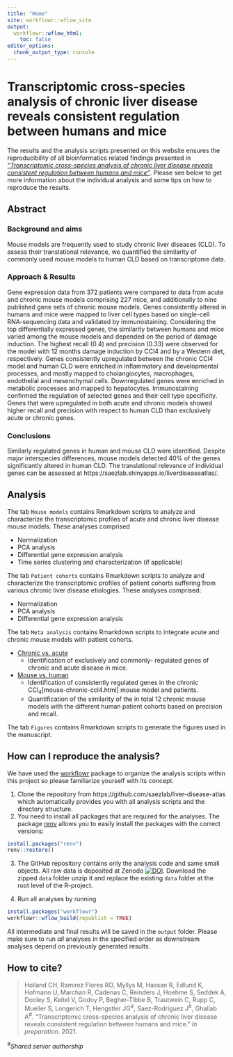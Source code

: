 ```yaml
---
title: "Home"
site: workflowr::wflow_site
output:
  workflowr::wflow_html:
    toc: false
editor_options:
  chunk_output_type: console
---
```


# Transcriptomic cross-species analysis of chronic liver disease reveals consistent regulation between humans and mice

The results and the analysis scripts presented on this website ensures the reproducibility of all bioinformatics related findings presented in [_"Transcriptomic cross-species analysis of chronic liver disease reveals consistent regulation between humans and mice"_](). Please see below to get more information about the individual analysis and some tips on how to reproduce the results.

Abstract
--------

### Background and aims 
Mouse models are frequently used to study chronic liver diseases (CLD). To assess their translational relevance, we quantified the similarity of commonly used mouse models to human CLD based on transcriptome data.

### Approach & Results
Gene expression data from 372 patients were compared to data from acute and chronic mouse models comprising 227 mice, and additionally to nine published gene sets of chronic mouse models. Genes consistently altered in humans and mice were mapped to liver cell types based on single-cell RNA-sequencing data and validated by immunostaining. Considering the top differentially expressed genes, the similarity between humans and mice varied among the mouse models and depended on the period of damage induction. The highest recall (0.4) and precision (0.33) were observed for the model with 12 months damage induction by CCl4 and by a Western diet, respectively. Genes consistently upregulated between the chronic CCl4 model and human CLD were enriched in inflammatory and developmental processes, and mostly mapped to cholangiocytes, macrophages, endothelial and mesenchymal cells. Downregulated genes were enriched in metabolic processes and mapped to hepatocytes. Immunostaining confirmed the regulation of selected genes and their cell type specificity. Genes that were upregulated in both acute and chronic models showed higher recall and precision with respect to human CLD than exclusively acute or chronic genes. 

### Conclusions
Similarly regulated genes in human and mouse CLD were identified. Despite major interspecies differences, mouse models detected 40% of the genes significantly altered in human CLD. The translational relevance of individual genes can be assessed at https://saezlab.shinyapps.io/liverdiseaseatlas/.


Analysis
--------

The tab `Mouse models` contains Rmarkdown scripts to analyze and characterize the transcriptomic profiles of acute and chronic liver disease mouse models. These analyses comprised

* Normalization
* PCA analysis
* Differential gene expression analysis
* Time series clustering and characterization (if applicable)

The tab `Patient cohorts` contains Rmarkdown scripts to analyze and characterize the transcriptomic profiles of patient cohorts suffering from various chronic liver disease etiologies. These analyses comprised:

* Normalization
* PCA analysis
* Differential gene expression analysis

The tab `Meta analysis` contains Rmarkdown scripts to integrate acute and chronic mouse models with patient cohorts.

* [Chronic vs. acute](meta-chronic-vs-acute.html)
  * Identification of exclusively and commonly- regulated genes of chronic and acute disease in mice.
  
* [Mouse vs. human](meta-mouse-vs-human.html)
  * Identification of consistently regulated genes in the chronic CCl~4~[mouse-chronic-ccl4.html] mouse model and patients.
  * Quantification of the similarity of the in total 12 chronic mouse models with the different human patient cohorts based on precision and recall.
  
The tab `Figures` contains Rmarkdown scripts to generate the figures used in the manuscript.


How can I reproduce the analysis?
--------
We have used the [workflowr](https://jdblischak.github.io/workflowr/) package to organize the analysis scripts within this project so please familiarize yourself with its concept.

1. Clone the repository from https://github.com/saezlab/liver-disease-atlas which automatically provides you with all analysis scripts and the directory structure.
2. You need to install all packages that are required for the analyses. The package [renv](https://rstudio.github.io/renv/articles/renv.html) allows you to easily install the packages with the correct versions:

```r
install.packages("renv")
renv::restore()
```

3. The GitHub repository contains only the analysis code and same small objects. All raw data is deposited at Zenodo [![DOI](https://zenodo.org/badge/DOI/10.5281/zenodo.4407207.svg)](https://doi.org/10.5281/zenodo.4407207).
Download the zipped `data` folder unzip it and replace the existing `data` folder at the root level of the R-project.

4. Run all analyses by running
```r
install.packages("workflowr")
workflowr::wflow_build(republish = TRUE)
```
All intermediate and final results will be saved in the `output` folder. Please make sure to run _all_ analyses in the specified order as downstream analyses depend on previously generated results.

How to cite?
--------
>Holland CH, Ramirez Flores RO, Myllys M, Hassan R, Edlund K, Hofmann U, Marchan R, Cadenas C, Reinders J, Hoehme S, Seddek A, Dooley S, Keitel V, Godoy P, Begher-Tibbe B, Trautwein C, Rupp C, Mueller S, Longerich T, Hengstler JG^#^, Saez-Rodriguez J^#^, Ghallab A^#^. "Transcriptomic cross-species analysis of chronic liver disease reveals consistent regulation between humans and mice." _In preparation_. 2021.

^#^_Shared senior authorship_
